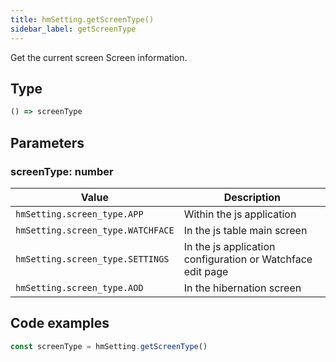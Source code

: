 ```yaml
---
title: hmSetting.getScreenType()
sidebar_label: getScreenType
---
```


Get the current screen Screen information.

## Type

```ts
() => screenType
```

## Parameters

### screenType: number

|                 Value             |                      Description                      |
| --------------------------------- | ----------------------------------------------------- |
|     `hmSetting.screen_type.APP`   |               Within the js application               |
| `hmSetting.screen_type.WATCHFACE` |               In the js table main screen             |
| `hmSetting.screen_type.SETTINGS`  | In the js application configuration or Watchface edit page |
|     `hmSetting.screen_type.AOD`   |               In the hibernation screen               |

## Code examples

```js
const screenType = hmSetting.getScreenType()
```
